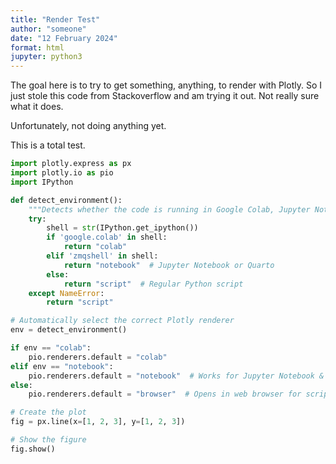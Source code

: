 ```yaml
---
title: "Render Test"
author: "someone"
date: "12 February 2024"
format: html
jupyter: python3
---
```


The goal here is to try to get something, anything, to render with Plotly. So I just stole this code from Stackoverflow and am trying it out. Not really sure what it does. 

Unfortunately, not doing anything yet.

This is a total test. 

```python
import plotly.express as px
import plotly.io as pio
import IPython

def detect_environment():
    """Detects whether the code is running in Google Colab, Jupyter Notebook, or Quarto."""
    try:
        shell = str(IPython.get_ipython())
        if 'google.colab' in shell:
            return "colab"
        elif 'zmqshell' in shell:
            return "notebook"  # Jupyter Notebook or Quarto
        else:
            return "script"  # Regular Python script
    except NameError:
        return "script"

# Automatically select the correct Plotly renderer
env = detect_environment()  

if env == "colab":
    pio.renderers.default = "colab"
elif env == "notebook":
    pio.renderers.default = "notebook"  # Works for Jupyter Notebook & Quarto
else:
    pio.renderers.default = "browser"  # Opens in web browser for scripts

# Create the plot
fig = px.line(x=[1, 2, 3], y=[1, 2, 3])

# Show the figure
fig.show()
```